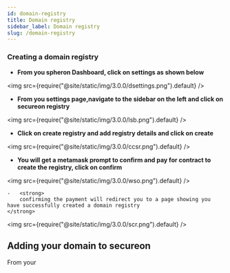 ```yaml
---
id: domain-registry
title: Domain registry
sidebar_label: Domain registry
slug: /domain-registry
---
```


### Creating a domain registry

-   <strong>
        From you spheron Dashboard, click on settings as shown below
    </strong>

<img src={require("@site/static/img/3.0.0/dsettings.png").default} />


-   <strong>
        From you settings page,navigate to the sidebar on the left and click on  secureon registry
    </strong>

<img src={require("@site/static/img/3.0.0/lsb.png").default} />

-   <strong>
        Click on create registry and add registry details and click on create
    </strong>

<img src={require("@site/static/img/3.0.0/ccsr.png").default} />

-   <strong>
        You will get a metamask prompt to confirm and pay for contract to create the registry, click on confirm
    </strong>

<img src={require("@site/static/img/3.0.0/wso.png").default} />

    -   <strong>
        confirming the payment will redirect you to a page showing you have successfully created a domain registry
    </strong>

<img src={require("@site/static/img/3.0.0/scr.png").default} />


## Adding your domain to secureon

From your






